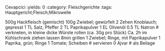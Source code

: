 Cevapcici
:yields: 0
:category: Fleischgerichte
:tags: Hauptgericht;Fleisch;Mikrowelle

500g Hackfleisch (gemischt)
100g Zwiebel; gewürfelt
2 Zehen Knoblauch; gepresst
1 TL Salz, Pfeffer
2 TL Paprikapulver
1 EL Olivenöl
0.5 TL Natron
# verkneten, in kleine dicke Würste rollen (ca. 30g pro Stück)
  Ca. 2h im Kühlschrank ziehen lassen
  8min grillen
1 Zwiebel; Ringe, mit Paprikapulver
1 Paprika, grün; Ringe
1 Tomate; Scheiben
# servieren
0 Ajvar
# als Beilage


